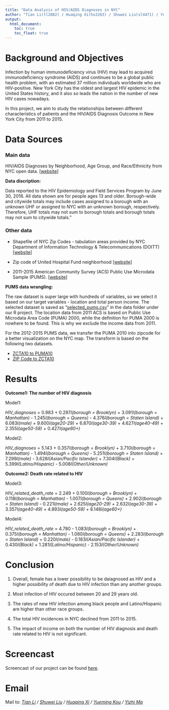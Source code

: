 ```yaml
---
title: "Data Analysis of HIV/AIDS Diagnoses in NYC"
author: "Tian Li(tl2882) / Huaqing Xi(hx2263) / Shuwei Liu(sl4471) / Yueming Kou(yk2826) / Yizhi Ma(ym2715)"
output:
  html_document: 
    toc: true
    toc_float: true
---
```

  
# Background and Objectives  
Infection by human immunodeficiency virus (HIV) may lead to acquired immunodeficiency syndrome (AIDS) and continues to be a global public health problem, with an estimated 37 million individuals worldwide who are HIV-positive. New York City has the oldest and largest HIV epidemic in the United States history, and it also so leads the nation in the number of new HIV cases nowadays.  
  
In this project, we aim to study the relationships between different characteristics of patients and the HIV/AIDS Diagnosis Outcome in New York City from 2011 to 2015.

# Data Sources

### Main data

HIV/AIDS Diagnoses by Neighborhood, Age Group, and Race/Ethnicity from NYC open data. [[website](https://data.cityofnewyork.us/Health/DOHMH-HIV-AIDS-Annual-Report/fju2-rdad)]

**Data discription:**

Data reported to the HIV Epidemiology and Field Services Program by June 30, 2016. All data shown are for people ages 13 and older. Borough-wide and citywide totals may include cases assigned to a borough with an unknown UHF or assigned to NYC with an unknown borough, respectively. Therefore, UHF totals may not sum to borough totals and borough totals may not sum to citywide totals."



### Other data


* Shapefile of NYC Zip Codes - tabulation areas provided by NYC Department of Information Technology & Telecommunications (DOITT) [[website](http://data.beta.nyc/dataset/3bf5fb73-edb5-4b05-bb29-7c95f4a727fc/resource/6df127b1-6d04-4bb7-b983-07402a2c3f90)]

* Zip code of United Hospital Fund neighborhood [[website](https://www1.nyc.gov/assets/doh/downloads/pdf/data/appb.pdf)]

* 2011-2015 American Community Survey (ACS) Public Use Microdata Sample (PUMS). [[website](https://factfinder.census.gov/faces/tableservices/jsf/pages/productview.xhtml?pid=ACS_pums_csv_2011_2015&prodType=document)]

**PUMS data wrangling:**

The raw dataset is super large with hundreds of variables, so we select it based on our target variables - location and total person income. The selected dataset is saved as “[selected_pums.csv](./data/selected_pums.csv)” in the data folder under our R project.
The location data from 2011 ACS is based on Public Use Microdata Area Code (PUMA) 2000, while the definition for PUMA 2000 is nowhere to be found. This is why we exclude the income data from 2011.  
  
For the 2012-2015 PUMS data, we transfer the PUMA 2010 into zipcode for a better visualization on the NYC map. The transform is based on the following two datasets.

* [ZCTA10 to PUMA10](http://faculty.baruch.cuny.edu/geoportal/resources/nyc_geog/nyc_zcta10_to_puma10.xls)
* [ZIP Code to ZCTA10](http://faculty.baruch.cuny.edu/geoportal/resources/nyc_geog/zip_to_zcta10_nyc_revised.xls)

# Results

**Outcome1: The number of HIV diagnosis**

Model1:

*HIV_diagnoses* = 0.983 + 0.297*I(borough = Brooklyn)* + 3.091*I(borough = Manhattan)* - 1.245*I(borough = Queens)* - 4.376*I(borough = Staten Island)* + 6.083*I(male)* + 9.600*I(age20-29)* + 6.870*I(age30-39)* + 4.627*I(age40-49)* + 2.355*I(age50-59)* + 0.427*I(age60+)*

Model2:

*HIV_diagnoses* = 5.143 + 0.357*I(borough = Brooklyn)* + 3.710*I(borough = Manhattan)* - 1.494*I(borough = Queens)* - 5.251*I(borough = Staten Island)* + 7.299*I(male)* - 3.628*I(Asian/Pacific Islander)* + 7.304*I(Black)* + 5.399*I(Latino/Hispanic)* - 5.008*I(Other/Unknown)* 

**Outcome2: Death rate related to HIV**

Model3:

*HIV_related_death_rate* = 2.249 + 0.100*I(borough = Brooklyn)* + 0.118*I(borough = Manhattan)* - 1.007*I(borough = Queens)* + 2.902*I(borough = Staten Island)* - 0.221*I(male)* + 2.625*I(age20-29)* + 2.632*I(age30-39)* + 3.357*I(age40-49)* + 4.893*I(age50-59)* + 8.148*I(age60+)*

Model4:

*HIV_related_death_rate* = 4.780 - 1.083*I(borough = Brooklyn)* + 0.375*I(borough = Manhattan)* - 1.080*I(borough = Queens)* + 2.283*I(borough = Staten Island)* + 0.220*I(male)* - 0.183*I(Asian/Pacific Islander)* + 0.430*I(Black)* + 1.281*I(Latino/Hispanic)* - 2.153*I(Other/Unknown)* 

# Conclusion

1. Overall, female has a lower possibility to be daiagnosed as HIV and a higher possibility of death due to HIV infection than any another groups.

2. Most infection of HIV occured between 20 and 29 years old.

3. The rates of new HIV infection among black people and Latino/Hispanic are higher than other race groups.

4. The total HIV incidences in NYC declined from 2011 to 2015.

5. The impact of income on both the number of HIV diagnosis and death rate related to HIV is not significant.

# Screencast

Screencast of our project can be found [here](www.youtube.com).

# Email

Mail to: _[Tian Li](mailto:tl2882@cumc.columbia.edu) / [Shuwei Liu](mailto:sl4471@cumc.columbia.edu) / [Huaqing Xi](mailto:hx2263@cumc.columbia.edu) / [Yueming Kou](mailto:yk2826@cumc.columbia.edu) / [Yizhi Ma](mailto:ym2715@cumc.columbia.edu)_


